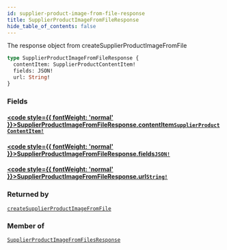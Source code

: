 ```yaml
---
id: supplier-product-image-from-file-response
title: SupplierProductImageFromFileResponse
hide_table_of_contents: false
---
```








The response object from createSupplierProductImageFromFile

```graphql
type SupplierProductImageFromFileResponse {
  contentItem: SupplierProductContentItem!
  fields: JSON!
  url: String!
}
```


### Fields

#### [<code style={{ fontWeight: 'normal' }}>SupplierProductImageFromFileResponse.<b>contentItem</b></code>](#)<Bullet />[`SupplierProductContentItem!`](/supply/api/graphql-admin/reference/objects/supplier-product-content-item) <Badge class="secondary" text="non-null"/> <Badge class="secondary" text="object"/>
> 
> 

#### [<code style={{ fontWeight: 'normal' }}>SupplierProductImageFromFileResponse.<b>fields</b></code>](#)<Bullet />[`JSON!`](/supply/api/graphql-admin/reference/scalars/json) <Badge class="secondary" text="non-null"/> <Badge class="secondary" text="scalar"/>
> 
> 

#### [<code style={{ fontWeight: 'normal' }}>SupplierProductImageFromFileResponse.<b>url</b></code>](#)<Bullet />[`String!`](/supply/api/graphql-admin/reference/scalars/string) <Badge class="secondary" text="non-null"/> <Badge class="secondary" text="scalar"/>
> 
> 



### Returned by

[`createSupplierProductImageFromFile`](/supply/api/graphql-admin/reference/mutations/create-supplier-product-image-from-file)  <Badge class="secondary" text="mutation"/>

### Member of

[`SupplierProductImageFromFilesResponse`](/supply/api/graphql-admin/reference/objects/supplier-product-image-from-files-response)  <Badge class="secondary" text="object"/>



